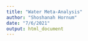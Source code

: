 ```yaml
---
title: "Water Meta-Analysis"
author: "Shoshanah Hornum"
date: "7/6/2021"
output: html_document
---
```

